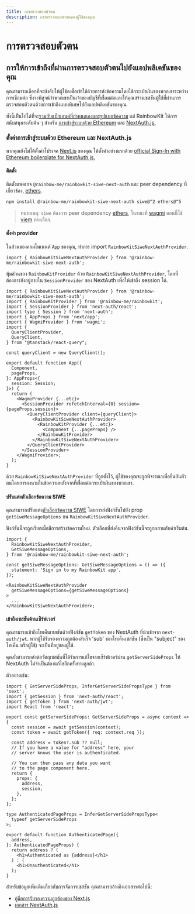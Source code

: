 ```yaml
---
title: การตรวจสอบตัวตน
description: การตรวจสอบตัวตนของผู้ใช้ของคุณ
---
```


# การตรวจสอบตัวตน

## การให้การเข้าถึงที่ผ่านการตรวจสอบตัวตนไปยังแอปพลิเคชันของคุณ

คุณสามารถเลือกที่จะบังคับให้ผู้ใช้ลงชื่อเข้าใช้ด้วยการส่งข้อความโดยใช้กระเป๋าเงินของพวกเขาระหว่างการเชื่อมต่อ ซึ่งจะพิสูจน์ว่าพวกเขาเป็นเจ้าของบัญชีที่เชื่อมต่อและให้คุณสร้างเซสชันผู้ใช้ที่ผ่านการตรวจสอบตัวตนด้วยการเข้าถึงแบบพิเศษไปยังแอปพลิเคชันของคุณ.

ทั้งนี้เป็นไปได้ที่จะ[รวมกับแบ็กเอนด์ที่กำหนดเองและรูปแบบข้อความ](/docs/custom-authentication) แต่ RainbowKit ให้การสนับสนุนระดับต้น ๆ สำหรับ [การเข้าสู่ระบบด้วย Ethereum](https://login.xyz) และ [NextAuth.js.](https://next-auth.js.org)

### ตั้งค่าการเข้าสู่ระบบด้วย Ethereum และ NextAuth.js

หากคุณยังไม่ได้ตั้งค่าโปรเจค [Next.js](https://nextjs.org) ของคุณ ให้ตั้งค่าอย่างแรกด้วย [official Sign-In with Ethereum boilerplate for NextAuth.js.](https://docs.login.xyz/integrations/nextauth.js)

#### ติดตั้ง

ติดตั้งแพคเกจ `@rainbow-me/rainbowkit-siwe-next-auth` และ peer dependency ที่เกี่ยวข้อง, [ethers](https://docs.ethers.org/v5/).

```bash
npm install @rainbow-me/rainbowkit-siwe-next-auth siwe@^2 ethers@^5
```

> หมายเหตุ: `siwe` ต้องการ peer dependency [ethers](https://docs.ethers.org/v5/), ในขณะที่ [wagmi](https://wagmi.sh/) ตอนนี้ใช้ [viem](https://viem.sh) ทางเลือก.

#### ตั้งค่า provider

ในส่วนของคอมโพเนนต์ `App` ของคุณ, ทำการ import `RainbowKitSiweNextAuthProvider`.

```tsx
import { RainbowKitSiweNextAuthProvider } from '@rainbow-me/rainbowkit-siwe-next-auth';
```

หุ้มส่วนของ `RainbowKitProvider` ด้วย `RainbowKitSiweNextAuthProvider`, โดยที่ต้องการยังอยู่ภายใน `SessionProvider` ของ NextAuth เพื่อให้เข้าถึง session ได้.

```tsx
import { RainbowKitSiweNextAuthProvider } from '@rainbow-me/rainbowkit-siwe-next-auth';
import { RainbowKitProvider } from '@rainbow-me/rainbowkit';
import { SessionProvider } from 'next-auth/react';
import type { Session } from 'next-auth';
import { AppProps } from 'next/app';
import { WagmiProvider } from 'wagmi';
import {
  QueryClientProvider,
  QueryClient,
} from "@tanstack/react-query";

const queryClient = new QueryClient();

export default function App({
  Component,
  pageProps,
}: AppProps<{
  session: Session;
}>) {
  return (
    <WagmiProvider {...etc}>
      <SessionProvider refetchInterval={0} session={pageProps.session}>
        <QueryClientProvider client={queryClient}>
          <RainbowKitSiweNextAuthProvider>
            <RainbowKitProvider {...etc}>
              <Component {...pageProps} />
            </RainbowKitProvider>
          </RainbowKitSiweNextAuthProvider>
        </QueryClientProvider>
      </SessionProvider>
    </WagmiProvider>;
  );
}
```

ด้วย `RainbowKitSiweNextAuthProvider` ที่ถูกตั้งไว้, ผู้ใช้ของคุณจะถูกพิจารณาเพื่อยืนยันตัวตนโดยการลงนามในข้อความหลังจากที่เชื่อมต่อกระเป๋าเงินของพวกเขา.

#### ปรับแต่งตัวเลือกข้อความ SIWE

คุณสามารถปรับแต่ง[ตัวเลือกข้อความ SIWE](https://github.com/spruceid/siwe/blob/v1.1.6/packages/siwe/lib/client.ts#L29) โดยการส่งฟังก์ชันไปยัง prop `getSiweMessageOptions` บน `RainbowKitSiweNextAuthProvider`.

ฟังก์ชันนี้จะถูกเรียกเมื่อมีการสร้างข้อความใหม่. ตัวเลือกที่ส่งคืนจากฟังก์ชันนี้จะถูกผสานกับค่าเริ่มต้น.

```tsx
import {
  RainbowKitSiweNextAuthProvider,
  GetSiweMessageOptions,
} from '@rainbow-me/rainbowkit-siwe-next-auth';

const getSiweMessageOptions: GetSiweMessageOptions = () => ({
  statement: 'Sign in to my RainbowKit app',
});

<RainbowKitSiweNextAuthProvider
  getSiweMessageOptions={getSiweMessageOptions}
>
  ...
</RainbowKitSiweNextAuthProvider>;
```

#### เข้าถึงเซสชันด้านเซิร์ฟเวอร์

คุณสามารถเข้าถึงโทเค็นเซสชันด้วยฟังก์ชัน `getToken` ของ NextAuth ที่นำเข้าจาก `next-auth/jwt`. หากผู้ใช้รับรองความถูกต้องสำเร็จ 'sub' ของโทเค็นเซสชัน (ซึ่งเป็น "subject" ของโทเค็น หรือผู้ใช้) จะเป็นที่อยู่ของผู้ใช้.

คุณยังสามารถส่งต่อวัตถุเซสชันที่ได้รับการแก้ไขจากเซิร์ฟเวอร์ผ่าน `getServerSideProps` ให้ NextAuth ไม่จำเป็นต้องแก้ไขอีกครั้งทางลูกค้า.

ตัวอย่างเช่น:

```tsx
import { GetServerSideProps, InferGetServerSidePropsType } from 'next';
import { getSession } from 'next-auth/react';
import { getToken } from 'next-auth/jwt';
import React from 'react';

export const getServerSideProps: GetServerSideProps = async context => {
  const session = await getSession(context);
  const token = await getToken({ req: context.req });

  const address = token?.sub ?? null;
  // If you have a value for "address" here, your
  // server knows the user is authenticated.

  // You can then pass any data you want
  // to the page component here.
  return {
    props: {
      address,
      session,
    },
  };
};

type AuthenticatedPageProps = InferGetServerSidePropsType<
  typeof getServerSideProps
>;

export default function AuthenticatedPage({
  address,
}: AuthenticatedPageProps) {
  return address ? (
    <h1>Authenticated as {address}</h1>
  ) : (
    <h1>Unauthenticated</h1>
  );
}
```

สำหรับข้อมูลเพิ่มเติมเกี่ยวกับการจัดการเซสชัน คุณสามารถอ้างอิงเอกสารต่อไปนี้:

- [คู่มือการรับรองความถูกต้องของ Next.js](https://nextjs.org/docs/authentication)
- [เอกสาร NextAuth.js](https://next-auth.js.org)
